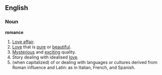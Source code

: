 ==English==
===Noun===
'''romance'''

#[[Love affair]].
#[[Love]] that is [[pure]] or [[beautiful]].
#[[Mysterious]] and [[exciting]] quality.
#Story dealing with idealised [[love]].
#(when capitalized) of or dealing with languages or cultures derived from Roman influence and Latin: as in Italian, French, and Spanish.
